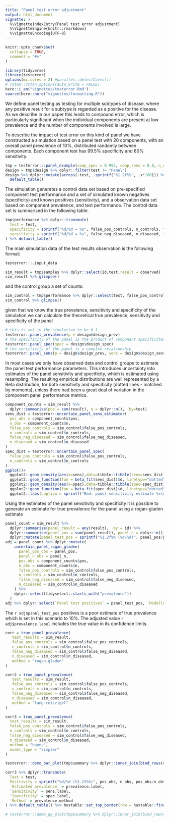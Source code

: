 ```yaml
---
title: "Panel test error adjustment" 
output: html_document
vignette: > 
  %\VignetteIndexEntry{Panel test error adjustment} 
  %\VignetteEngine{knitr::rmarkdown}
  %\VignetteEncoding{UTF-8}
---
```


```r
knitr::opts_chunk$set(
  collapse = TRUE,
  comment = "#>"
)
```

```r
library(tidyverse)
library(testerror)
options(mc.cores = 2) #parallel::detectCores())
# rstan::rstan_options(auto_write = FALSE)
here::i_am("vignettes/testerror.Rmd")
source(here::here("vignettes/formatting.R"))
```

We define panel testing as testing for multiple subtypes of disease, where any
positive result for a subtype is regarded as a positive for the disease. As we
describe in our paper this leads to compound error, which is particularly
significant when the individual components are present at low prevalence and the
number of components involved is large.

To describe the impact of test error on this kind of panel we have constructed a
simulation based on a panel test with 20 components, with an overall panel
prevalence of 10%, distributed randomly between components. Each component test
has 99.5% specificity and 80% sensitivity.

```r
tmp = testerror:::panel_example(comp_spec = 0.995, comp_sens = 0.8, n_comp = 20, n_samples = 2000, n_controls = 800,exact = FALSE)
design = tmp$design %>% dplyr::filter(test != "Panel")
design %>% dplyr::mutate(across(-test, ~sprintf("%1.2f%%", .x*100))) %>%
  default_table()
```

The simulation generates a control data set based on pre-specified component
test performance and a set of simulated known negatives (specificity) and known
positives (sensitivity), and a observation data set based on component
prevalence, and test performance. The control data set is summarised in the
following table:

```r
tmp$performance %>% dplyr::transmute(
  test = test,
  specificity = sprintf("%d/%d = %s", false_pos_controls, n_controls, format(spec, "{sprintf('%1.1f%% [%1.1f%% \u2013 %1.1f%%]',median*100, lower*100,upper*100)}")),
  sensitivity = sprintf("%d/%d = %s", false_neg_diseased, n_diseased, format(sens, "{sprintf('%1.1f%% [%1.1f%% \u2013 %1.1f%%]',median*100, lower*100,upper*100)}"))
) %>% default_table()
```

The main simulation data of the test results observation is the following
format:

```r
testerror:::.input_data
```

```r
sim_result = tmp$samples %>% dplyr::select(id,test,result = observed)
sim_result %>% glimpse()
```

and the control group a set of counts:

```r
sim_control = tmp$performance %>% dplyr::select(test, false_pos_controls, n_controls, false_neg_diseased, n_diseased)
sim_control %>% glimpse()
```

given that we know the true prevalence, sensitivity and specificity of the
simulation we can calculate the theoretical true prevalence, sensitivity and
specificity of the panel

```r
# this is set in the simulation to be 0.1
testerror::panel_prevalence(p = design$design_prev)
# the specificity of the panel is the product of component specificites
testerror::panel_spec(spec = design$design_spec)
# the sensitivity of the panel is a complex relationship
testerror::panel_sens(p = design$design_prev, sens = design$design_sens, spec = design$design_spec)
```

In most cases we only have observed data and control groups to estimate the
panel test performance parameters. This introduces uncertainty into estimates of
the panel sensitivity and specificity, which is estimated using resampling. The
resulting empirical distributions are well represented by a Beta distribution,
for both sensitivity and specificity (dotted lines - matched by moments), unless
there had been a great deal of variation in the component panel performance
metrics.

```r
component_counts = sim_result %>%
  dplyr::summarise(pos = sum(result), n = dplyr::n(), .by=test)
sens_dist = testerror::uncertain_panel_sens_estimator(
  pos_obs = component_counts$pos,
  n_obs = component_counts$n,
  false_pos_controls = sim_control$false_pos_controls,
  n_controls = sim_control$n_controls,
  false_neg_diseased = sim_control$false_neg_diseased,
  n_diseased = sim_control$n_diseased
)
spec_dist = testerror::uncertain_panel_spec(
  false_pos_controls = sim_control$false_pos_controls,
  n_controls = sim_control$n_controls
)
ggplot()+
  ggplot2::geom_density(aes(x=sens),data=tibble::tibble(sens=sens_dist), colour="red")+
  ggplot2::geom_function(fun = beta_fit(sens_dist)$d, linetype="dotted", colour="red")+
  ggplot2::geom_density(aes(x=spec),data=tibble::tibble(spec=spec_dist), colour="blue")+
  ggplot2::geom_function(fun = beta_fit(spec_dist)$d, linetype="dotted", colour="blue")+
  ggplot2::labs(caption = sprintf("Red: panel sensitivity estimate %s\nBlue: panel specificity estimate %s", format(beta_fit(sens_dist)), format(beta_fit(spec_dist))))
```

Using the estimates of the panel sensitivity and specificity it is possible to
generate an estimate for true prevalence for the panel using a rogan-gladen
estimate

```r
panel_count = sim_result %>%
  dplyr::summarise(panel_result = any(result), .by = id) %>%
  dplyr::summarise(panel_pos = sum(panel_result), panel_n = dplyr::n()) %>%
  dplyr::mutate(panel_test_pos = sprintf("%1.2f%% (%d/%d)", panel_pos/panel_n*100, panel_pos, panel_n))
adj = panel_count %>% dplyr::mutate(
    uncertain_panel_rogan_gladen(
      panel_pos_obs = panel_pos,
      panel_n_obs = panel_n,
      pos_obs = component_counts$pos,
      n_obs = component_counts$n,
      false_pos_controls = sim_control$false_pos_controls,
      n_controls = sim_control$n_controls,
      false_neg_diseased = sim_control$false_neg_diseased,
      n_diseased = sim_control$n_diseased
    ) %>%
    dplyr::select(tidyselect::starts_with("prevalence"))
  )
adj %>% dplyr::select(`Panel test positives` = panel_test_pos, `Modelled prevalence` = prevalence.label, `Method` = prevalence.method) %>% default_table()
```

The `r adj$panel_test_pos` positives is a poor estimate of true prevalence which
is set in this scenario to 10%. The adjusted value `r adj$prevalence.label`
includes the true value in its confidence limits.

```r
corr = true_panel_prevalence(
   test_results = sim_result,
   false_pos_controls = sim_control$false_pos_controls,
   n_controls = sim_control$n_controls,
   false_neg_diseased = sim_control$false_neg_diseased,
   n_diseased = sim_control$n_diseased,
   method = "rogan-gladen"
)

corr2 = true_panel_prevalence(
   test_results = sim_result,
   false_pos_controls = sim_control$false_pos_controls,
   n_controls = sim_control$n_controls,
   false_neg_diseased = sim_control$false_neg_diseased,
   n_diseased = sim_control$n_diseased,
   method = "lang-reiczigel"
)

corr3 = true_panel_prevalence(
  test_results = sim_result,
  false_pos_controls = sim_control$false_pos_controls,
  n_controls = sim_control$n_controls,
  false_neg_diseased = sim_control$false_neg_diseased,
  n_diseased = sim_control$n_diseased,
  method = "bayes",
  model_type = "simpler"
)

testerror:::demo_bar_plot(tmp$summary %>% dplyr::inner_join(bind_rows(corr,corr2,corr3),by="test"))
```

```r
corr3 %>% dplyr::transmute(
  Test = test,
  Positivity = sprintf("%d/%d (%1.2f%%)", pos_obs, n_obs, pos_obs/n_obs*100),
  `Estimated prevalence` = prevalence.label,
  `Sensitivity` = sens.label,
  `Specificity` = spec.label,
  `Method` = prevalence.method
) %>% default_table() %>% huxtable::set_top_border(row = huxtable::final(1), col=huxtable::everywhere, value = 1)
```

```r
# testerror:::demo_qq_plot(tmp$summary %>% dplyr::inner_join(bind_rows(corr,corr2, corr3)))
```
